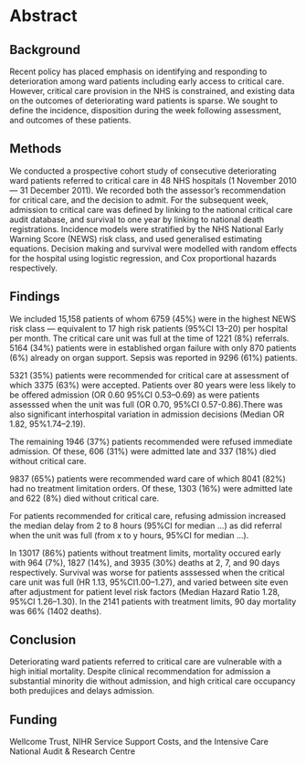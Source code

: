 # Abstract

## Background

Recent policy has placed emphasis on identifying and responding to deterioration among ward patients including early access to critical care. However, critical care provision in the NHS is constrained, and existing data on the outcomes of deteriorating ward patients is sparse. We sought to define the incidence, disposition during the week following assessment, and outcomes of these patients.

## Methods

We conducted a prospective cohort study of consecutive deteriorating ward patients referred to critical care in 48 NHS hospitals (1 November 2010 --- 31 December 2011). We recorded both the assessor's recommendation for critical care, and the decision to admit. For the subsequent week, admission to critical care was defined by linking to the national critical care audit database, and survival to one year by linking to national death registrations. Incidence models were stratified by the NHS National Early Warning Score (NEWS) risk class, and used generalised estimating equations. Decision making and survival were modelled with random effects for the hospital using logistic regression, and Cox proportional hazards respectively. 

## Findings

We included 15,158 patients of whom 6759 (45\%) were in the highest NEWS risk class --- equivalent to 17 high risk patients (95\%CI 13--20) per hospital per month. The critical care unit was full at the time of 1221 (8\%) referrals. 5164 (34\%) patients were in established organ failure with only 870 patients (6\%) already on organ support. Sepsis was reported in 9296 (61\%) patients. 

5321 (35\%) patients were recommended for critical care at assessment of which 3375 (63\%) were accepted. Patients over 80 years were less likely to be offered admission (OR 0.60 95\%CI 0.53--0.69) as were patients assesssed when the unit was full (OR 0.70, 95\%CI 0.57-0.86).There was also significant interhospital variation in admission decisions (Median OR 1.82, 95\%1.74--2.19). 

The remaining 1946 (37\%) patients recommended were refused immediate admission. Of these, 606 (31\%) were admitted late and 337 (18\%) died without critical care.

9837 (65\%) patients were recommended ward care of which 8041 (82\%) had no treatment limitation orders. Of these, 1303 (16\%) were admitted late and 622 (8\%) died without critical care.

For patients recommended for critical care, refusing admission increased the median delay from 2 to 8 hours (95\%CI for median ...) as did referral when the unit was full (from x to y hours, 95\%CI for median ...).

In 13017 (86\%) patients without treatment limits, mortality occured early with 964 (7\%), 1827 (14\%), and 3935 (30\%) deaths at 2, 7, and 90 days respectively. Survival was worse for patients asssessed when the critical care unit was full (HR 1.13, 95\%CI1.00--1.27), and varied between site even after adjustment for patient level risk factors (Median Hazard Ratio 1.28, 95\%CI  1.26--1.30). In the 2141 patients with treatment limits, 90 day mortality was 66\% (1402 deaths).

## Conclusion

Deteriorating ward patients referred to critical care are vulnerable with a high initial mortality. Despite clinical recommendation for admission a substantial minority die without admission, and high critical care occupancy both predujices and delays admission.

## Funding

Wellcome Trust, NIHR Service Support Costs, and the Intensive Care National Audit & Research Centre


